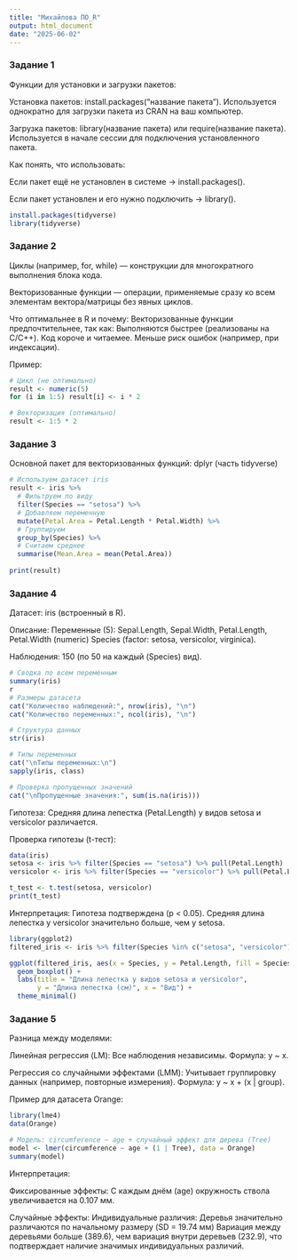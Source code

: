 ---
title: "Михайлова ПО_R"
output: html_document
date: "2025-06-02"
---

### Задание 1

Функции для установки и загрузки пакетов:

Установка пакетов: install.packages("название пакета"). Используется однократно для загрузки пакета из CRAN на ваш компьютер.

Загрузка пакетов: library(название пакета) или require(название пакета). Используется в начале сессии для подключения установленного пакета.

Как понять, что использовать:

Если пакет ещё не установлен в системе → install.packages().

Если пакет установлен и его нужно подключить → library().

```{r}
install.packages(tidyverse)
library(tidyverse)
```

### Задание 2

Циклы (например, for, while) — конструкции для многократного выполнения блока кода.

Векторизованные функции — операции, применяемые сразу ко всем элементам вектора/матрицы без явных циклов.

Что оптимальнее в R и почему: Векторизованные функции предпочтительнее, так как: Выполняются быстрее (реализованы на C/C++). Код короче и читаемее. Меньше риск ошибок (например, при индексации).

Пример:

```{r}
# Цикл (не оптимально)
result <- numeric(5)
for (i in 1:5) result[i] <- i * 2

# Векторизация (оптимально)
result <- 1:5 * 2
```

### Задание 3

Основной пакет для векторизованных функций: dplyr (часть tidyverse)

```{r}
# Используем датасет iris
result <- iris %>%
  # Фильтруем по виду
  filter(Species == "setosa") %>%          
  # Добавляем переменную
  mutate(Petal.Area = Petal.Length * Petal.Width) %>%  
  # Группируем
  group_by(Species) %>%                    
  # Считаем среднее
  summarise(Mean.Area = mean(Petal.Area))  
  
print(result)
```

### Задание 4

Датасет: iris (встроенный в R).

Описание: Переменные (5): Sepal.Length, Sepal.Width, Petal.Length, Petal.Width (numeric) Species (factor: setosa, versicolor, virginica).

Наблюдения: 150 (по 50 на каждый (Species) вид).

```{r}
# Сводка по всем переменным
summary(iris)
r
# Размеры датасета
cat("Количество наблюдений:", nrow(iris), "\n")
cat("Количество переменных:", ncol(iris), "\n")

# Структура данных
str(iris)

# Типы переменных
cat("\nТипы переменных:\n")
sapply(iris, class)

# Проверка пропущенных значений
cat("\nПропущенные значения:", sum(is.na(iris)))
```

Гипотеза: Средняя длина лепестка (Petal.Length) у видов setosa и versicolor различается.

Проверка гипотезы (t-тест):

```{r}
data(iris)
setosa <- iris %>% filter(Species == "setosa") %>% pull(Petal.Length)
versicolor <- iris %>% filter(Species == "versicolor") %>% pull(Petal.Length)

t_test <- t.test(setosa, versicolor)
print(t_test)

```

Интерпретация: Гипотеза подтверждена (p \< 0.05). Средняя длина лепестка у versicolor значительно больше, чем у setosa.

```{r}
library(ggplot2)
filtered_iris <- iris %>% filter(Species %in% c("setosa", "versicolor"))

ggplot(filtered_iris, aes(x = Species, y = Petal.Length, fill = Species)) +
  geom_boxplot() +
  labs(title = "Длина лепестка у видов setosa и versicolor",
       y = "Длина лепестка (см)", x = "Вид") +
  theme_minimal()

```

### Задание 5

Разница между моделями:

Линейная регрессия (LM): Все наблюдения независимы. Формула: y \~ x.

Регрессия со случайными эффектами (LMM): Учитывает группировку данных (например, повторные измерения). Формула: y \~ x + (x \| group).

Пример для датасета Orange:

```{r}
library(lme4)
data(Orange)

# Модель: circumference ~ age + случайный эффект для дерева (Tree)
model <- lmer(circumference ~ age + (1 | Tree), data = Orange)
summary(model)

```

Интерпретация:

Фиксированные эффекты: С каждым днём (age) окружность ствола увеличивается на 0.107 мм.

Случайные эффекты: Индивидуальные различия: Деревья значительно различаются по начальному размеру (SD = 19.74 мм) Вариация между деревьями больше (389.6), чем вариация внутри деревьев (232.9), что подтверждает наличие значимых индивидуальных различий.
